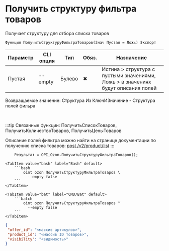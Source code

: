 ﻿---
sidebar_position: 23
description:  Получает структуру для отбора списка товаровСтраницы
keywords: [1C, 1С, 1С:Предприятие, 1С:Предприятие 8.3, API, Интеграция, Сервисы, Обмен, OneScript, CLI, Ozon]
---


# Получить структуру фильтра товаров
 Получает структуру для отбора списка товаров



`Функция ПолучитьСтруктуруФильтраТоваров(Знач Пустая = Ложь) Экспорт`

  | Параметр | CLI опция | Тип | Обяз. | Назначение |
  |-|-|-|-|-|
  | Пустая | --empty | Булево | &#x2716; | Истина > структура с пустыми значениями, Ложь > в значениях будут описания полей |

  
  Возвращаемое значение:   Структура Из КлючИЗначение - Структура полей фильра

<br/>

:::tip
Связанные функции: ПолучитьСписокТоваров, ПолучитьКоличествоТоваров, ПолучитьЦеныТоваров

Описание полей фильтра можно найти на странице документации по получению списка товаров: [post /v2/product/list](https://docs.ozon.ru/api/seller/#operation/ProductAPI_GetProductList)
:::
<br/>



```bsl title="Пример использования для 1С:Предприятие/OneScript"
    Результат = OPI_Ozon.ПолучитьСтруктуруФильтраТоваров();
```
    

 <Tabs>
  
    <TabItem value="bash" label="Bash" default>
        ```bash
            oint ozon ПолучитьСтруктуруФильтраТоваров \
              --empty false
        ```
    </TabItem>
  
    <TabItem value="bat" label="CMD/Bat" default>
        ```batch
            oint ozon ПолучитьСтруктуруФильтраТоваров ^
              --empty false
        ```
    </TabItem>
</Tabs>


```json title="Результат"
{
 "offer_id": "<массив артикулов>",
 "product_id": "<массив ID товаров>",
 "visibility": "<видимость>"
}
```

